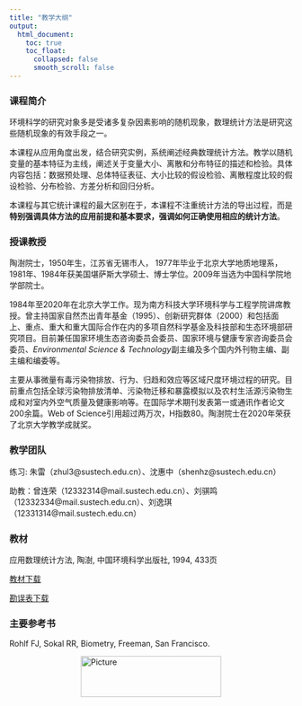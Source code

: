 ```yaml
---
title: "教学大纲"
output:
  html_document:
    toc: true
    toc_float:
      collapsed: false
      smooth_scroll: false
---
```


### 课程简介

环境科学的研究对象多是受诸多复杂因素影响的随机现象，数理统计方法是研究这些随机现象的有效手段之一。 

本课程从应用角度出发，结合研究实例，系统阐述经典数理统计方法。教学以随机变量的基本特征为主线，阐述关于变量大小、离散和分布特征的描述和检验。具体内容包括：数据预处理、总体特征表征、大小比较的假设检验、离散程度比较的假设检验、分布检验、方差分析和回归分析。  

本课程与其它统计课程的最大区别在于，本课程不注重统计方法的导出过程，而是**特别强调具体方法的应用前提和基本要求，强调如何正确使用相应的统计方法**。

### 授课教授

陶澍院士，1950年生，江苏省无锡市人， 1977年毕业于北京大学地质地理系，1981年、1984年获美国堪萨斯大学硕士、博士学位。2009年当选为中国科学院地学部院士。 

1984年至2020年在北京大学工作。现为南方科技大学环境科学与工程学院讲席教授。曾主持国家自然杰出青年基金（1995）、创新研究群体（2000）和包括面上、重点、重大和重大国际合作在内的多项自然科学基金及科技部和生态环境部研究项目。目前兼任国家环境生态咨询委员会委员、国家环境与健康专家咨询委员会委员、*Environmental Science & Technology*副主编及多个国内外刊物主编、副主编和编委等。 

主要从事微量有毒污染物排放、行为、归趋和效应等区域尺度环境过程的研究。目前重点包括全球污染物排放清单、污染物迁移和暴露模拟以及农村生活源污染物生成和对室内外空气质量及健康影响等。在国际学术期刊发表第一或通讯作者论文200余篇。Web of Science引用超过两万次，H指数80。陶澍院士在2020年荣获了北京大学教学成就奖。  

### 教学团队

练习: 朱雷（zhul3@sustech.edu.cn）、沈惠中（shenhz@sustech.edu.cn）  

助教：曾连荣（12332314@mail.sustech.edu.cn）、刘骐鸣（12332334@mail.sustech.edu.cn）、刘逸琪（12331314@mail.sustech.edu.cn）  

### 教材

应用数理统计方法, 陶澍, 中国环境科学出版社, 1994, 433页  

[教材下载](https://zhu-group.github.io/ams/download/应用数理统计方法_陶澍_清晰版.pdf)  

[勘误表下载](https://zhu-group.github.io/ams/download/应用数理统计方法_勘误表.pdf)

### 主要参考书

Rohlf FJ, Sokal RR, Biometry, Freeman, San Francisco.

<img src="figs/logo.jpg" 
        alt="Picture" 
        width="250" 
        height="73" 
        style="display: block; margin: 0 auto" />